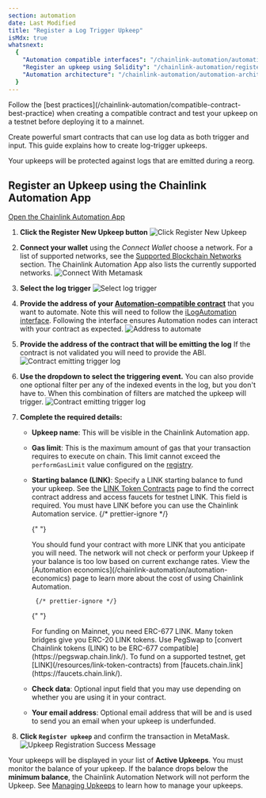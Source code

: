 ```yaml
---
section: automation
date: Last Modified
title: "Register a Log Trigger Upkeep"
isMdx: true
whatsnext:
  {
    "Automation compatible interfaces": "/chainlink-automation/automation-interfaces",
    "Register an upkeep using Solidity": "/chainlink-automation/register-upkeep-in-contract/",
    "Automation architecture": "/chainlink-automation/automation-architecture/",
  }
---
```



<Aside type="tip" title="Testing and best practices">
  Follow the [best practices](/chainlink-automation/compatible-contract-best-practice) when creating a compatible
  contract and test your upkeep on a testnet before deploying it to a mainnet.
</Aside>

Create powerful smart contracts that can use log data as both trigger and input. This guide explains how to create log-trigger upkeeps.

<Aside type="tip" title="Reorg protection">
  Your upkeeps will be protected against logs that are emitted during a reorg.
</Aside>

## Register an Upkeep using the Chainlink Automation App

<div class="remix-callout">
  <a href="https://automation.chain.link">Open the Chainlink Automation App</a>
</div>

1.  **Click the Register New Upkeep button**
    ![Click Register New Upkeep](/images/contract-devs/automation/auto-ui-home.png)

1.  **Connect your wallet** using the _Connect Wallet_ choose a network. For a list of supported networks, see the [Supported Blockchain Networks](/chainlink-automation/supported-networks) section. The Chainlink Automation App also lists the currently supported networks.
    ![Connect With Metamask](/images/contract-devs/automation/auto-ui-wallet.png)

1.  **Select the log trigger**
    ![Select log trigger](/images/contract-devs/automation/log_trig_0_select.png)

1.  **Provide the address of your [Automation-compatible contract](/chainlink-automation/compatible-contracts)** that you want to automate. Note this will need to follow the [iLogAutomation interface](https://github.com/smartcontractkit/chainlink/blob/develop/contracts/src/v0.8/automation/interfaces/ILogAutomation.sol). Following the interface ensures Automation nodes can interact with your contract as expected.
    ![Address to automate](/images/contract-devs/automation/log_trig_1_upkeep_address.png)

1.  **Provide the address of the contract that will be emitting the log** If the contract is not validated you will need to provide the ABI.
    ![Contract emitting trigger log](/images/contract-devs/automation/log_trig_2_emitter_address.png)

1.  **Use the dropdown to select the triggering event.** You can also provide one optional filter per any of the indexed events in the log, but you don't have to. When this combination of filters are matched the upkeep will trigger.
    ![Contract emitting trigger log](/images/contract-devs/automation/log_trig_3_logsig_filter_populated.png)

1.  **Complete the required details:**

    - **Upkeep name**: This will be visible in the Chainlink Automation app.
    - **Gas limit**: This is the maximum amount of gas that your transaction requires to execute on chain. This limit cannot exceed the `performGasLimit` value configured on the [registry](/chainlink-automation/supported-networks/#configurations).
    - **Starting balance (LINK)**: Specify a LINK starting balance to fund your upkeep. See the [LINK Token Contracts](/resources/link-token-contracts) page to find the correct contract address and access faucets for testnet LINK. This field is required. You must have LINK before you can use the Chainlink Automation service.
      {/* prettier-ignore */}

      {" "}

      <Aside type="tip" title="Funding Upkeep">
        You should fund your contract with more LINK that you anticipate you will need. The network will not check or
        perform your Upkeep if your balance is too low based on current exchange rates. View the [Automation
        economics](/chainlink-automation/automation-economics) page to learn more about the cost of using Chainlink
        Automation.
      </Aside>

           {/* prettier-ignore */}

      {" "}

      <Aside type="tip" title="ERC-677 Link">
        For funding on Mainnet, you need ERC-677 LINK. Many token bridges give you ERC-20 LINK tokens. Use PegSwap to
        [convert Chainlink tokens (LINK) to be ERC-677 compatible](https://pegswap.chain.link/). To fund on a supported
        testnet, get [LINK](/resources/link-token-contracts) from [faucets.chain.link](https://faucets.chain.link/).
      </Aside>

    - **Check data**: Optional input field that you may use depending on whether you are using it in your contract.
    - **Your email address**: Optional email address that will be and is used to send you an email when your upkeep is underfunded.

1.  **Click `Register upkeep`** and confirm the transaction in MetaMask.
    ![Upkeep Registration Success Message](/images/contract-devs/automation/automation-registration-submitted.png)

Your upkeeps will be displayed in your list of **Active Upkeeps**. You must monitor the balance of your upkeep. If the balance drops below the **minimum balance**, the Chainlink Automation Network will not perform the Upkeep. See [Managing Upkeeps](/chainlink-automation/manage-upkeeps) to learn how to manage your upkeeps.
